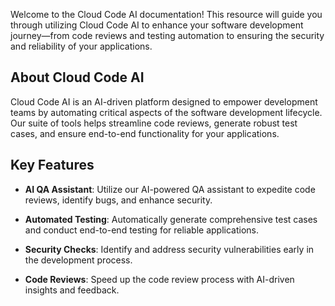 Welcome to the Cloud Code AI documentation! This resource will guide you through utilizing Cloud Code AI to enhance your software development journey—from code reviews and testing automation to ensuring the security and reliability of your applications.

## About Cloud Code AI

Cloud Code AI is an AI-driven platform designed to empower development teams by automating critical aspects of the software development lifecycle. Our suite of tools helps streamline code reviews, generate robust test cases, and ensure end-to-end functionality for your applications.

## Key Features

- **AI QA Assistant**: Utilize our AI-powered QA assistant to expedite code reviews, identify bugs, and enhance security.
  
- **Automated Testing**: Automatically generate comprehensive test cases and conduct end-to-end testing for reliable applications.
  
- **Security Checks**: Identify and address security vulnerabilities early in the development process.
  
- **Code Reviews**: Speed up the code review process with AI-driven insights and feedback.
